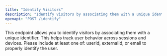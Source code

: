 ```yaml
---
title: "Identify Visitors"
description: "Identify visitors by associating them with a unique identifier. This helps track user behavior across sessions and devices."
openapi: "POST /identify"
---
```


<Note>
This endpoint allows you to identify visitors by associating them with a unique identifier. This helps track user behavior across sessions and devices. Please include at least one of: userId, externalId, or email to properly identify the user.
</Note>
